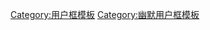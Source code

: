 {{幽默|nocat=true}}
{{catmore|Wikipedia:用户框/维基崇拜}}
[[Category:用户框模板|Category:用户框模板]]
[[Category:幽默用户框模板|Category:幽默用户框模板]]